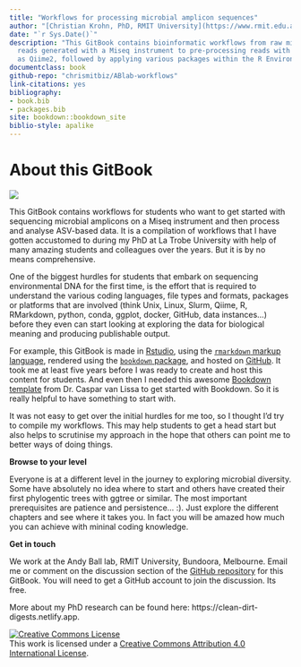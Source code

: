 ```yaml
--- 
title: "Workflows for processing microbial amplicon sequences"
author: "[Christian Krohn, PhD, RMIT University](https://www.rmit.edu.au/contact/staff-contacts/academic-staff/k/krohn---christian)"
date: "`r Sys.Date()`"
description: "This GitBook contains bioinformatic workflows from raw microbial amplicon-sequence
  reads generated with a Miseq instrument to pre-processing reads with packages such
  as Qiime2, followed by applying various packages within the R Environment."
documentclass: book
github-repo: "chrismitbiz/ABlab-workflows"
link-citations: yes
bibliography:
- book.bib
- packages.bib
site: bookdown::bookdown_site
biblio-style: apalike
---
```


<!--"Using GitBooks to create Open course materials"-->
# About this GitBook {#about}

![](./img/data.jpeg)

This GitBook contains workflows for students who want to get started with sequencing microbial amplicons on a Miseq instrument and then process and analyse ASV-based data. It is a compilation of workflows that I have gotten accustomed to during my PhD at La Trobe University with help of many amazing students and colleagues over the years. But it is by no means comprehensive.
  
One of the biggest hurdles for students that embark on sequencing environmental DNA for the first time, is the effort that is required to understand the various coding languages, file types and formats, packages or platforms that are involved (think Unix, Linux, Slurm, Qiime, R, RMarkdown, python, conda, ggplot, docker, GitHub, data instances...) before they even can start looking at exploring the data for biological meaning and producing publishable output. 

For example, this GitBook is made in [Rstudio](https://rstudio.com){target="_blank"}, using the [`rmarkdown` markup language](https://rmarkdown.rstudio.com/){target="_blank"}, rendered using the [`bookdown` package](https://bookdown.org/yihui/bookdown/get-started.html){target="_blank"}, and hosted on [GitHub](https://github.com/){target="_blank"}. It took me at least five years before I was ready to create and host this content for students. And even then I needed this awesome [Bookdown template](https://cjvanlissa.github.io/gitbook-demo/index.html){target="_blank"} from Dr. Caspar van Lissa to get started with Bookdown. So it is really helpful to have something to start with. 

It was not easy to get over the initial hurdles for me too, so I thought I'd try to compile my workflows. This may help students to get a head start but also helps to scrutinise my approach in the hope that others can point me to better ways of doing things. 

**Browse to your level**

Everyone is at a different level in the journey to exploring microbial diversity. Some have absolutely no idea where to start and others have created their first phylogentic trees with ggtree or similar. The most important prerequisites are patience and persistence... :). Just  explore the different chapters and see where it takes you. In fact you will be amazed how much you can achieve with mininal coding knowledge. 

**Get in touch**  
  
We work at the Andy Ball lab, RMIT University, Bundoora, Melbourne. Email me or comment on the discussion section of the [GitHub repository](https://github.com/chrismitbiz/ABlab-workflows/discussions/){target="_blank"} for this GitBook. You will need to get a GitHub account to join the discussion. Its free.  
  
More about my PhD research can be found here: https://clean-dirt-digests.netlify.app.  
  
<a rel="license" href="http://creativecommons.org/licenses/by/4.0/"><img alt="Creative Commons License" style="border-width:0" src="https://i.creativecommons.org/l/by/4.0/88x31.png" /></a><br />This work is licensed under a <a rel="license" href="http://creativecommons.org/licenses/by/4.0/">Creative Commons Attribution 4.0 International License</a>.

